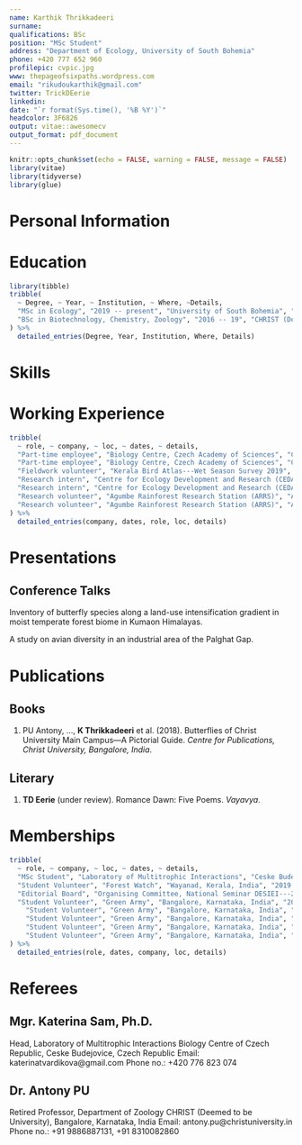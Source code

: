 ```yaml
---
name: Karthik Thrikkadeeri
surname: 
qualifications: BSc
position: "MSc Student"
address: "Department of Ecology, University of South Bohemia"
phone: +420 777 652 960
profilepic: cvpic.jpg
www: thepageofsixpaths.wordpress.com
email: "rikudoukarthik@gmail.com"
twitter: TrickDEerie
linkedin: 
date: "`r format(Sys.time(), '%B %Y')`"
headcolor: 3F6826
output: vitae::awesomecv
output_format: pdf_document
---
```


```r
knitr::opts_chunk$set(echo = FALSE, warning = FALSE, message = FALSE)
library(vitae)
library(tidyverse)
library(glue)
```

\hspace{1cm}
\hspace{1cm}

# Personal Information

\begin{tabbing}

\textsc{Date of Birth} \hspace{0.5cm} \= 24 March 1999 \\
\textsc{Sex} \> Male (he/him) \\
\textsc{Nationality} \> Indian \\
\textsc{Marital Status} \> Unmarried \\
\textsc{Driving Licence} \> LMV \& MCWG (India) \\
\textsc{Languages} \> \textit{Fluent:} \hspace{0.3cm} \= English (8.5 IELTS 2018), Malayalam (native) \\
                    \> \textit{Medium:} \> Hindi \\
                    \> \textit{Passive:} \> Kannada, Japanese

\end{tabbing}

# Education

```r
library(tibble)
tribble(
  ~ Degree, ~ Year, ~ Institution, ~ Where, ~Details, 
  "MSc in Ecology", "2019 -- present", "University of South Bohemia", "Ceske Budejovice, Czech Republic", "Thesis: \"Post-breeding movement of forest birds along a habitat quality gradient\"",   "MSc in Ecology", "2019 -- present", "University of South Bohemia", "Ceske Budejovice, Czech Republic", "Supervisor: Katerina Sam",
  "BSc in Biotechnology, Chemistry, Zoology", "2016 -- 19", "CHRIST (Deemed to be University)", "Bangalore, Karnataka, India", NA,
) %>% 
  detailed_entries(Degree, Year, Institution, Where, Details)
```


# Skills

\begin{tabbing}

\textsc{Software} \hspace{1cm} \= \textit{Intermediate:} \hspace{0.1cm} \= Microsoft Office, R, ImageJ, Adobe Illustrator, Adobe Lightroom \\
                          \> \textit{Beginner:} \> R Markdown, CANOCO \\
\textsc{Laboratory} \> Basic knowledge of DNA extraction, PCR, microbial culture \\
\textsc{Identification} \> Experience with birds, butterflies, odonates 

\end{tabbing}




# Working Experience

```r
tribble(
  ~ role, ~ company, ~ loc, ~ dates, ~ details,
  "Part-time employee", "Biology Centre, Czech Academy of Sciences", "Ceske Budejovice, Czech Republic", "December 2020 -- present", "Collation of Katerina Sam's Papua New Guinea bird datasets spanning ca. 4 years and uploading to eBird",
  "Part-time employee", "Biology Centre, Czech Academy of Sciences", "Ceske Budejovice, Czech Republic", "October 2020", "Calculated herbivory damage from images of collected leaves from Cameroon using ImageJ software",
  "Fieldwork volunteer", "Kerala Bird Atlas---Wet Season Survey 2019", "Palakkad, Kerala, India", "July 2019", "Assisted in monsoon bird survey in Silent Valley National Park",
  "Research intern", "Centre for Ecology Development and Research (CEDAR Himalaya)", "Kumaon, Uttarakhand, India", "April 2018 -- May 2018", "Conducted a preliminary study of butterfly diversity patterns across a land-use intensification gradient in oak-pine forests of Kumaon Himalayas",
  "Research intern", "Centre for Ecology Development and Research (CEDAR Himalaya)", "Kumaon, Uttarakhand, India", "April 2018 -- May 2018", "Obtained photographic records of butterfly species without collection of specimens",
  "Research volunteer", "Agumbe Rainforest Research Station (ARRS)", "Agumbe, Karnataka, India", "April 2017 -- May 2017", "Assisted in field work and data entry for a project on the breeding ecology of the Yellow-wattled Lapwing",
  "Research volunteer", "Agumbe Rainforest Research Station (ARRS)", "Agumbe, Karnataka, India", "April 2017 -- May 2017", "Additionally, learned basics of camera trapping, scale counting for snakes and PCQ vegetation survey"
) %>% 
  detailed_entries(company, dates, role, loc, details)
```


# Presentations

## Conference Talks

\textbf{2019.} Inventory of butterfly species along a land-use intensification gradient in moist temperate forest biome in Kumaon Himalayas.
\textit{Ecology Seminar, University of South Bohemia, Czech Republic.} 

\textbf{2018.} A study on avian diversity in an industrial area of the Palghat Gap.
\textit{National Seminar on Development and Ecological Sustainability: Issues in Emerging India (DESIEI---2018), CHRIST (Deemed to be University), Bengaluru, India.}

# Publications

## Books 

1. PU Antony, ..., **K Thrikkadeeri** et al. (2018). Butterflies of Christ University Main Campus---A Pictorial Guide. *Centre for Publications, Christ University, Bangalore, India*. 

## Literary

1. **TD Eerie** (under review). Romance Dawn: Five Poems. *Vayavya*.

# Memberships

```r
tribble(
  ~ role, ~ company, ~ loc, ~ dates, ~ details,
  "MSc Student", "Laboratory of Multitrophic Interactions", "Ceske Budejovice, Czech Republic", "2019 -- present", NA, 
  "Student Volunteer", "Forest Watch", "Wayanad, Kerala, India", "2019 -- present", NA,
  "Editorial Board", "Organising Committee, National Seminar DESIEI---2018", "Bangalore, Karnataka, India", "2018", "Majorly involved in all editorial work including editing, proofreading, typesetting and publishing of Abstracts book",
  "Student Volunteer", "Green Army", "Bangalore, Karnataka, India", "2016 -- 19", "A student-based forum for wildlife and conservation",
    "Student Volunteer", "Green Army", "Bangalore, Karnataka, India", "2016 -- 19", "Organised and took part in multiple nature camps and day-treks",
    "Student Volunteer", "Green Army", "Bangalore, Karnataka, India", "2016 -- 19", "Helped organise national seminars and conducted several awareness programmes like wildlife-themed workshops",
    "Student Volunteer", "Green Army", "Bangalore, Karnataka, India", "2016 -- 19", "Conducted tree counts and tree plantation drives",
    "Student Volunteer", "Green Army", "Bangalore, Karnataka, India", "2016 -- 19", "Worked for the rejuvenation of a dying lake in Bangalore city which included working with government authorities and acted as a liaison for the local communities"
) %>% 
  detailed_entries(role, dates, company, loc, details)
```

# Referees

## Mgr. Katerina Sam, Ph.D.
Head, Laboratory of Multitrophic Interactions \newline
Biology Centre of Czech Republic, Ceske Budejovice, Czech Republic \newline
Email: katerinatvardikova@gmail.com \newline
Phone no.: +420 776 823 074

## Dr. Antony PU
Retired Professor, Department of Zoology \newline
CHRIST (Deemed to be University), Bangalore, Karnataka, India \newline
Email: antony.pu@christuniversity.in \newline
Phone no.: +91 9886887131, +91 8310082860
